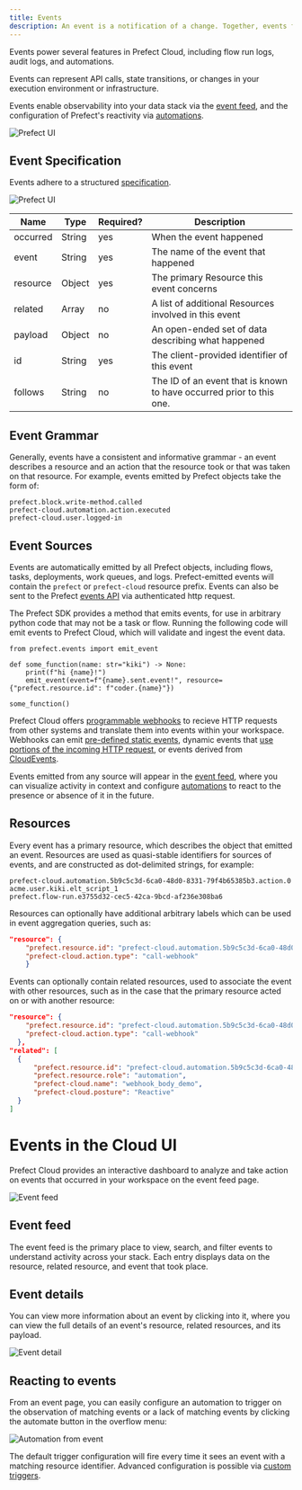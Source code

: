 ```yaml
---
title: Events
description: An event is a notification of a change. Together, events form a feed of activity recording what's happening across your stack.
---
```




Events power several features in Prefect Cloud, including flow run logs, audit logs, and automations.

Events can represent API calls, state transitions, or changes in your execution environment or infrastructure.

Events enable observability into your data stack via the [event feed](/2.10/ui/events/#event-feed), and the configuration of Prefect's reactivity via [automations](/2.10/ui/automations/).

![Prefect UI](/2.10/img/ui/event-feed.png)

## Event Specification

Events adhere to a structured [specification](https://app.prefect.cloud/api/docs#tag/Events).

![Prefect UI](/2.10/img/ui/event-spec.png)

| Name     | Type   | Required? | Description                                                          |
| -------- | ------ | --------- | -------------------------------------------------------------------- |
| occurred | String | yes       | When the event happened                                              |
| event    | String | yes       | The name of the event that happened                                  |
| resource | Object | yes       | The primary Resource this event concerns                             |
| related  | Array  | no        | A list of additional Resources involved in this event                |
| payload  | Object | no        | An open-ended set of data describing what happened                   |
| id       | String | yes       | The client-provided identifier of this event                         |
| follows  | String | no        | The ID of an event that is known to have occurred prior to this one. |


## Event Grammar

Generally, events have a consistent and informative grammar - an event describes a resource and an action that the resource took or that was taken on that resource. For example, events emitted by Prefect objects take the form of:


```
prefect.block.write-method.called
prefect-cloud.automation.action.executed
prefect-cloud.user.logged-in
```

## Event Sources

Events are automatically emitted by all Prefect objects, including flows, tasks, deployments, work queues, and logs. Prefect-emitted events will contain the `prefect` or `prefect-cloud` resource prefix. Events can also be sent to the Prefect [events API](https://app.prefect.cloud/api/docs#tag/Events) via authenticated http request.

The Prefect SDK provides a method that emits events, for use in arbitrary python code that may not be a task or flow. Running the following code will emit events to Prefect Cloud, which will validate and ingest the event data.


```python3
from prefect.events import emit_event

def some_function(name: str="kiki") -> None:
    print(f"hi {name}!")
    emit_event(event=f"{name}.sent.event!", resource={"prefect.resource.id": f"coder.{name}"})

some_function()
```

Prefect Cloud offers [programmable webhooks](/2.10/cloud/webhooks/) to recieve HTTP requests from other systems and translate them into events within your workspace.  Webhooks can emit [pre-defined static events](/2.10/cloud/webhooks/#static-webhook-events), dynamic events that [use portions of the incoming HTTP request](/2.10/cloud/webhooks/#dynamic-webhook-events), or events derived from [CloudEvents](http://localhost:8000/cloud/webhooks/#accepting-cloudevents).

Events emitted from any source will appear in the [event feed](/2.10/ui/events/), where you can visualize activity in context and configure [automations](/2.10/ui/automations/) to react to the presence or absence of it in the future.


## Resources

Every event has a primary resource, which describes the object that emitted an event. Resources are used as quasi-stable identifiers for sources of events, and are constructed as dot-delimited strings, for example:

```
prefect-cloud.automation.5b9c5c3d-6ca0-48d0-8331-79f4b65385b3.action.0
acme.user.kiki.elt_script_1
prefect.flow-run.e3755d32-cec5-42ca-9bcd-af236e308ba6
```

Resources can optionally have additional arbitrary labels which can be used in event aggregation queries, such as:

```json
"resource": {
    "prefect.resource.id": "prefect-cloud.automation.5b9c5c3d-6ca0-48d0-8331-79f4b65385b3",
    "prefect-cloud.action.type": "call-webhook"
    }
```

Events can optionally contain related resources, used to associate the event with other resources, such as in the case that the primary resource acted on or with another resource:

```json
"resource": {
    "prefect.resource.id": "prefect-cloud.automation.5b9c5c3d-6ca0-48d0-8331-79f4b65385b3.action.0",
    "prefect-cloud.action.type": "call-webhook"
  },
"related": [
  {
      "prefect.resource.id": "prefect-cloud.automation.5b9c5c3d-6ca0-48d0-8331-79f4b65385b3",
      "prefect.resource.role": "automation",
      "prefect-cloud.name": "webhook_body_demo",
      "prefect-cloud.posture": "Reactive"
  }
]
```

# Events in the Cloud UI

Prefect Cloud provides an interactive dashboard to analyze and take action on events that occurred in your workspace on the event feed page.

![Event feed](/2.10/img/ui/event-feed.png)

## Event feed <span class="badge beta"></span>

The event feed is the primary place to view, search, and filter events to understand activity across your stack. Each entry displays data on the resource, related resource, and event that took place.

## Event details

You can view more information about an event by clicking into it, where you can view the full details of an event's resource, related resources, and its payload.

![Event detail](/2.10/img/ui/event-detail.png)


## Reacting to events

From an event page, you can easily configure an automation to trigger on the observation of matching events or a lack of matching events by clicking the automate button in the overflow menu:

![Automation from event](/2.10/img/ui/automation-from-event.png)

The default trigger configuration will fire every time it sees an event with a matching resource identifier. Advanced configuration is possible via [custom triggers](/2.10/cloud/automations/).

